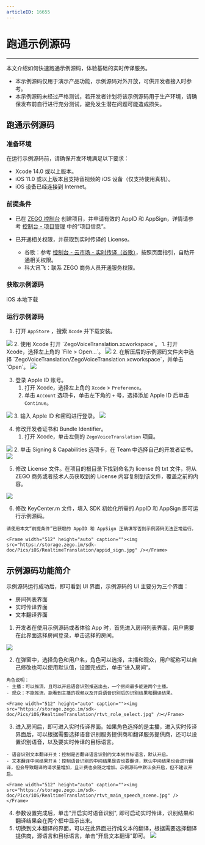 ```yaml
---
articleID: 16655
---
```

# 跑通示例源码

- - -

本文介绍如何快速跑通示例源码，体验基础的实时传译服务。

<Warning title="注意">

- 本示例源码仅用于演示产品功能，示例源码对外开放，可供开发者接入时参考。
- 本示例源码未经过严格测试，若开发者计划将该示例源码用于生产环境，请确保发布前自行进行充分测试，避免发生潜在问题可能造成损失。

</Warning>



## 跑通示例源码

### 准备环境

在运行示例源码前，请确保开发环境满足以下要求：
- Xcode 14.0 或以上版本。
- iOS 11.0 或以上版本且支持音视频的 iOS 设备（仅支持使用真机）。
- iOS 设备已经连接到 Internet。

### 前提条件

- 已在 [ZEGO 控制台](https://console.zego.im) 创建项目，并申请有效的 AppID 和 AppSign，详情请参考 [控制台 - 项目管理](/console/project-info) 中的“项目信息”。
- 已开通相关权限，并获取到实时传译的 License。

    - 谷歌：参考 [控制台 - 云市场 - 实时传译（谷歌）](/console/cloud-market/real-time-translation/google)，按照页面指引，自助开通相关权限。
    - 科大讯飞：联系 ZEGO 商务人员开通服务权限。

### 获取示例源码

<Card title="示例 Demo 源码" href="https://storage.zego.im/zegorealtimetranslation/iOS/sourceCode/ZegoRealtimeTranslationDemo.zip">
iOS 本地下载
</Card>

### 运行示例源码

1. 打开 `AppStore` ，搜索 `Xcode` 并下载安装。
<Frame width="512" height="auto" caption=""><img src="https://storage.zego.im/sdk-doc/Pics/iOS/GoClass/appstore-xcode.png" /></Frame>
2. 使用 Xcode 打开 `ZegoVoiceTranslation.xcworkspace`。
    1. 打开 Xcode，选择左上角的 `File > Open...`。  
<Frame width="512" height="auto" caption=""><img src="https://storage.zego.im/sdk-doc/Pics/iOS/GoClass/xcode-open-file.png" /></Frame>
    2. 在解压后的示例源码文件夹中选择 `ZegoVoiceTranslation/ZegoVoiceTranslation.xcworkspace`，并单击`Open`。  
<Frame width="512" height="auto" caption=""><img src="https://storage.zego.im/sdk-doc/Pics/iOS/RealtimeTranslation/2441669192992_workspace.jpg" /></Frame>

3. 登录 Apple ID 账号。
    1. 打开 Xcode，选择左上角的 `Xcode` > `Preference`。  
    2. 单击 `Account` 选项卡，单击左下角的 `+` 号，选择添加 Apple ID 后单击 `Continue`。  
<Frame width="512" height="auto" caption=""><img src="https://storage.zego.im/sdk-doc/Pics/iOS/GoClass/xcode-account.png" /></Frame>
    3. 输入 Apple ID 和密码进行登录。  
<Frame width="512" height="auto" caption=""><img src="https://storage.zego.im/sdk-doc/Pics/iOS/GoClass/xcode-login-apple-id.png" /></Frame>

4. 修改开发者证书和 Bundle Identifier。
    1. 打开 Xcode，单击左侧的 `ZegoVoiceTranslation` 项目。  
<Frame width="512" height="auto" caption=""><img src="https://storage.zego.im/sdk-doc/Pics/iOS/RealtimeTranslation/xcode_select_project.jpg" /></Frame>
    2. 单击 Signing & Capabilities 选项卡，在 Team 中选择自己的开发者证书。  
<Frame width="512" height="auto" caption=""><img src="https://storage.zego.im/sdk-doc/Pics/iOS/RealtimeTranslation/sign_capabilities.jpg" /></Frame>

5. 修改 License 文件。在项目的根目录下找到命名为 license 的 txt 文件，将从 ZEGO 商务或者技术人员获取到的 License 内容复制到该文件，覆盖之前的内容。
<Frame width="512" height="auto" caption=""><img src="https://storage.zego.im/sdk-doc/Pics/iOS/RealtimeTranslation/replace_license.jpg" /></Frame>

6. 修改 KeyCenter.m 文件，填入 SDK 初始化所需的 AppID 和 AppSign 即可运行示例源码。

<Warning title="注意">


    请使用本文“前提条件”已获取的 AppID 和 AppSign 正确填写否则示例源码无法正常运行。
    
</Warning>



    <Frame width="512" height="auto" caption=""><img src="https://storage.zego.im/sdk-doc/Pics/iOS/RealtimeTranslation/appid_sign.jpg" /></Frame>

## 示例源码功能简介

示例源码运行成功后，即可看到 UI 界面，示例源码的 UI 主要分为三个界面：

- 房间列表界面
- 实时传译界面
- 文本翻译界面

1. 开发者在使用示例源码或者体验 App 时，首先进入房间列表界面，用户需要在此界面选择房间登录，单击选择的房间。   
<Frame width="512" height="auto" caption=""><img src="https://storage.zego.im/sdk-doc/Pics/iOS/RealtimeTranslation/room_list.jpg" /></Frame>

2. 在弹窗中，选择角色和用户名，角色可以选择，主播和观众，用户昵称可以自己修改也可以使用默认值，设置完成后，单击“进入房间”。

<Note title="说明">


    角色说明：
    - 主播：可以推流，且可以开启语音识别推送出去，一个房间最多能进两个主播。
    - 观众：不能推流，能看到主播的视频以及开启语音识别后的识别结果和翻译结果。
    
</Note>



    <Frame width="512" height="auto" caption=""><img src="https://storage.zego.im/sdk-doc/Pics/iOS/RealtimeTranslation/rtvt_role_select.jpg" /></Frame>


3. 进入房间后，即可进入实时传译界面。如果角色选择的是主播，进入实时传译界面后，可以根据需要选择语音识别服务提供商和翻译服务提供商，还可以设置识别语音，以及要实时传译的目标语言。

<Note title="说明">


    - 语音识别文本翻译开关：控制是否翻译语言识别的文本到目标语言，默认开启。
    - 文本翻译中间结果开关：控制语音识别的中间结果是否也要翻译，默认中间结果也会进行翻译，但会导致翻译的请求量增加，且计费也会随之增加。示例源码中默认会开启，但不建议开启。
    
</Note>



    <Frame width="512" height="auto" caption=""><img src="https://storage.zego.im/sdk-doc/Pics/iOS/RealtimeTranslation/rtvt_main_speech_scene.jpg" /></Frame>


4. 参数设置完成后，单击"开启实时语音识别", 即可启动实时传译，识别结果和翻译结果会在两个框中显示出来。
5. 切换到文本翻译的界面，可以在此界面进行纯文本的翻译，根据需要选择翻译提供商，源语言和目标语言，单击"开启文本翻译"即可。
    <Frame width="512" height="auto" caption=""><img src="https://storage.zego.im/sdk-doc/Pics/iOS/RealtimeTranslation/rtvt_text_translation_scene.jpg" /></Frame>
